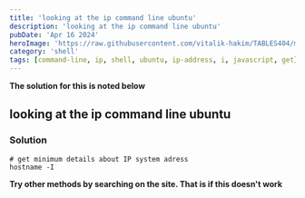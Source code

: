 ```yaml
---
title: 'looking at the ip command line ubuntu'
description: 'looking at the ip command line ubuntu'
pubDate: 'Apr 16 2024'
heroImage: 'https://raw.githubusercontent.com/vitalik-hakim/TABLES404/main/error_b/SHELL.jpg'
category: 'shell'
tags: [command-line, ip, shell, ubuntu, ip-address, i, javascript, get]
---
```


**The solution for this is noted below**

## looking at the ip command line ubuntu

### Solution

```shell
# get minimum details about IP system adress
hostname -I
```

**Try other methods by searching on the site. That is if this doesn't work**
